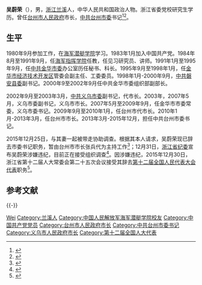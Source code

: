 '''吴蔚荣'''（{{bd|1963年|1月|||W吴}}），男，[[浙江|浙江]][[兰溪|兰溪]]人，中华人民共和国政治人物。浙江省委党校研究生学历。曾任[[台州市人民政府|台州市人民政府]]市长，[[中共台州市委|中共台州市委]]书记<ref>{{Cite web |url=http://leaders.people.com.cn/GB/9962591.html |title=吴蔚荣同志简历 |accessdate=2009-09-24 |archive-date=2020-05-30 |archive-url=https://web.archive.org/web/20200530132142/http://leaders.people.com.cn/GB/9962591.html |dead-url=yes }}</ref><ref>{{Cite web |url=http://www.tz94.com/thread-91564-1-1.html |title=吴市长上任 |access-date=2010-09-10 |archive-url=https://web.archive.org/web/20131224111619/http://www.tz94.com/thread-91564-1-1.html |archive-date=2013-12-24 |dead-url=yes }}</ref>。

== 生平 ==
1980年9月参加工作，在[[海军潜艇学院|海军潜艇学院]]学习。1983年1月加入中国共产党。1984年8月至1991年9月，任[[海军指挥学院|海军指挥学院]]任教，任见习研究员、讲师。1991年1月至1995年9月，任[[中共金华市委|中共金华市委]]办公室历任秘书、科长。1995年9月至1998年1月，任[[金华市经济技术开发区|金华市经济技术开发区]]管委会副主任、工委委员。1998年1月-2000年9月，[[中共磐安县委|中共磐安县委]]副书记。2000年9至2002年9月任中共金华市委组织部副部长。

2002年9月至2003年3月，[[中共义乌市委|中共义乌市委]]副书记，代市长。2003年，2007年5月，义乌市委副书记，义乌市市长。2007年5月至2009年9月，任金华市市委常委，义乌市委书记。2009年9月至2010年1月，任台州市代市长。2010年1月-2013年3月，任台州市市长。2013年3月-2015年12月，担任中共台州市委书记。

2015年12月25日，与其妻一起被带走协助调查。根据其本人请求，吴蔚荣现已辞去市委书记职务，暂由台州市市长张兵代为主持工作<ref>{{cite web|url=http://news.qq.com/a/20151230/043257.htm|title=浙江台州市委书记吴蔚荣被带走协助调查|publisher=腾讯网|accessdate=2015-12-30|archive-date=2021-01-13|archive-url=https://web.archive.org/web/20210113041040/https://news.qq.com/a/20151230/043257.htm|dead-url=no}}</ref>；12月31日，[[浙江省纪委|浙江省纪委]]宣布吴蔚荣涉嫌违纪，目前正在接受组织调查<ref>{{cite web|url=http://www.ccdi.gov.cn/jlsc/lasc/201512/t20151231_71857.html|title=浙江台州市委书记吴蔚荣被带走协助调查|publisher=中央纪委监察部网站|accessdate=2015-12-31|archive-date=2016-01-08|archive-url=https://web.archive.org/web/20160108123515/http://www.ccdi.gov.cn/jlsc/lasc/201512/t20151231_71857.html|dead-url=no}}</ref>。因涉嫌违纪，2015年12月30日，浙江省第十二届人大常委会第二十五次会议接受其辞去[[第十二届全国人民代表大会代表|第十二届全国人民代表大会代表]]职务<ref>{{cite news|title=第十二届全国人民代表大会常务委员会代表资格审查委员会关于个别代表的代表资格的报告（2016年2月26日第十二届全国人民代表大会常务委员会第十九次会议通过）|url=http://www.npc.gov.cn/wxzl/gongbao/2016-06/03/content_1993633.htm|accessdate=2016-07-25|newspaper=中国人大网|archive-date=2016-08-28|archive-url=https://web.archive.org/web/20160828185757/http://www.npc.gov.cn/wxzl/gongbao/2016-06/03/content_1993633.htm|dead-url=no}}</ref>。

==参考文献==
{{reflist}}

{{-}}
{{start box}}
{{s-ppo|cpc}}
{{s-before|[[陈铁雄|陈铁雄]]}}
{{s-title|[[中国共产党台州市委员会|中国共产党台州市委员会]]书记|2013年3月－2015年12月}}
{{s-after|[[王昌荣|王昌荣]]}}
{{s-gov|prc}}
{{s-before|[[陈铁雄|陈铁雄]]}}
{{s-title|[[台州市人民政府|台州市人民政府]]市长|2010年1月－2013年3月}}
{{s-after|[[张兵|张 兵]]}}
{{end box}}

{{中共十八大到十九大期间的反腐败工作}}

{{Authority control}}
{{DEFAULTSORT:Wu吴}}
[[Category:吴姓|Wei]]
[[Category:兰溪人|Category:兰溪人]]
[[Category:中国人民解放军海军潜艇学院校友|Category:中国人民解放军海军潜艇学院校友]]
[[Category:中国共产党党员|Category:中国共产党党员]]
[[Category:台州市人民政府市长|Category:台州市人民政府市长]]
[[Category:中共台州市委书记|Category:中共台州市委书记]]
[[Category:义乌市人民政府市长|Category:义乌市人民政府市长]]
[[Category:第十二届全国人大代表|Category:第十二届全国人大代表]]